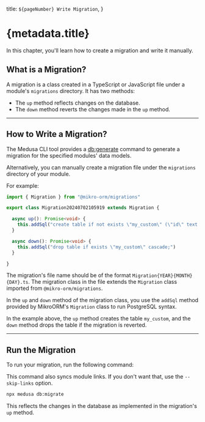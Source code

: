   title: `${pageNumber} Write Migration`,
}

# {metadata.title}

In this chapter, you'll learn how to create a migration and write it manually.

## What is a Migration?

A migration is a class created in a TypeScript or JavaScript file under a module's `migrations` directory. It has two methods:

- The `up` method reflects changes on the database.
- The `down` method reverts the changes made in the `up` method.

---

## How to Write a Migration?

The Medusa CLI tool provides a [db:generate](!resources!/medusa-cli/commands/db#dbgenerate) command to generate a migration for the specified modules' data models.

Alternatively, you can manually create a migration file under the `migrations` directory of your module.

For example:

```ts title="src/modules/hello/migrations/Migration20240429.ts"
import { Migration } from "@mikro-orm/migrations"

export class Migration20240702105919 extends Migration {

  async up(): Promise<void> {
    this.addSql("create table if not exists \"my_custom\" (\"id\" text not null, \"name\" text not null, \"created_at\" timestamptz not null default now(), \"updated_at\" timestamptz not null default now(), \"deleted_at\" timestamptz null, constraint \"my_custom_pkey\" primary key (\"id\"));")
  }

  async down(): Promise<void> {
    this.addSql("drop table if exists \"my_custom\" cascade;")
  }

}
```

The migration's file name should be of the format `Migration{YEAR}{MONTH}{DAY}.ts`. The migration class in the file extends the `Migration` class imported from `@mikro-orm/migrations`.

In the `up` and `down` method of the migration class, you use the `addSql` method provided by MikroORM's `Migration` class to run PostgreSQL syntax.

In the example above, the `up` method creates the table `my_custom`, and the `down` method drops the table if the migration is reverted.

---

## Run the Migration

To run your migration, run the following command:

<Note>

This command also syncs module links. If you don't want that, use the `--skip-links` option.

</Note>

```bash
npx medusa db:migrate
```

This reflects the changes in the database as implemented in the migration's `up` method.
